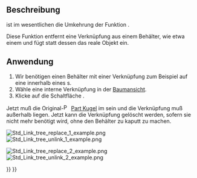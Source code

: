 <languages/>

{{Docnav/de
|[[Std_LinkReplace/de|DurchVerknüpfungErsetzen]]
|[[Std_LinkImport/de|VerknüpfungenImportieren]]
|[[Std_Base/de|Std Base]]
|IconL=Std_LinkReplace.svg
|IconR=Std_LinkImport.svg
|IconC=Freecad.svg
}}

{{GuiCommand/de
|Name=Std LinkUnlink
|Name/de=Std VerknüpfungAuflösen
|MenuLocation=None
|Workbenches=All
|Version=0.19
|SeeAlso=[[Std_LinkMake/de|Std VerknüpfungErstellen]], [[Std_LinkMakeRelative/de|Std UnterverknüpfungErstellen]], [[Std_LinkReplace/de|Std DurchVerknüpfungErsetzen]]
}}

<span id="Description"></span>
==Beschreibung==

{{Button|[[File:Std_LinkUnlink.svg|16px]] [[Std_LinkUnlink/de|Std VerknüpfungAuflösen]]}} ist im wesentlichen die Umkehrung der Funktion {{Button|[[File:Std_LinkReplace.svg|16px]] [[Std_LinkReplace/de|Std DurchVerknüpfungErsetzen]]}}.

Diese Funktion entfernt eine Verknüpfung aus einem Behälter, wie etwa einem {{Button|[[File:Std_Part.svg|16px]] [[Std_Part/de|Standard Teil]]}} und fügt statt dessen das reale Objekt ein.

<span id="Usage"></span>
== Anwendung ==

# Wir benötigen einen Behälter mit einer Verknüpfung zum Beispiel auf eine {{Button|[[File:Part_Sphere.svg|16px]] [[Part_Sphere/de|Part Kugel]]}} innerhalb eines {{Button|[[File:Std_Part.svg|16px]] [[Std_Part/de|Standard Teil]]}}s.
# Wähle eine interne Verknüpfung in der [[tree_view/de|Baumansicht]].
# Klicke auf die Schaltfläche {{Button|[[File:Std_LinkUnlink.svg|16px]] [[Std_LinkUnlink/de|Std VerknüpfungAuflösen]]}}.

Jetzt muß die Original-[[File:Part_Sphere.svg|16px]] [[Part_Sphere/de|Part Kugel]] im {{Button|[[File:Std_Part.svg|16px]] [[Std_Part/de|Std Teil]]}} sein und die Verknüpfung muß außerhalb liegen. Jetzt kann die Verknüpfung gelöscht werden, sofern sie nicht mehr benötigt wird, ohne den Behälter zu kaputt zu machen.

[[File:Std_Link_tree_replace_1_example.png]] [[File:Std_Link_tree_unlink_1_example.png]]

{{Caption|Eine Verknüpfung innerhalt eines anderen Objektes wird gelöst und das reale Objekt wird anstatt dessen eingefügt.}}

[[File:Std_Link_tree_replace_2_example.png]] [[File:Std_Link_tree_unlink_2_example.png]]

{{Caption|Eine Verknüpfung in einer Gruppe wird gelöst und das reale Objekt wird anstatt dessen eingefügt.}}


{{Docnav/de
|[[Std_LinkReplace/de|DurchVerknüpfungErsetzen]]
|[[Std_LinkImport/de|VerknüpfungenImportieren]]
|[[Std_Base/de|Std Base]]
|IconL=Std_LinkReplace.svg
|IconR=Std_LinkImport.svg
|IconC=Freecad.svg
}}

{{Std Base navi{{#translation:}}}}
{{Userdocnavi{{#translation:}}}}
{{clear}}